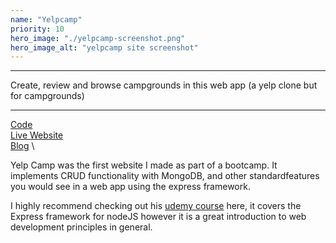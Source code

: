 ```yaml
---
name: "Yelpcamp"
priority: 10
hero_image: "./yelpcamp-screenshot.png"
hero_image_alt: "yelpcamp site screenshot"
---
```


---

Create, review and browse campgrounds in this web app (a yelp clone but for campgrounds)

---

[Code](https://github.com/ismailmo1/yelpCamp) \
[Live Website](https://yelpcamp.ismailmo.com) \
[Blog](https://blog.ismailmo.com/yelpcamp) \

Yelp Camp was the first website I made as part of a bootcamp. It implements CRUD functionality with MongoDB, and other standardfeatures you would see in a web app using the express framework.

I highly recommend checking out his [udemy course](https://www.udemy.com/course/the-web-developer-bootcamp/) here, it covers the Express framework for nodeJS however it is a great introduction to web development principles in general.
